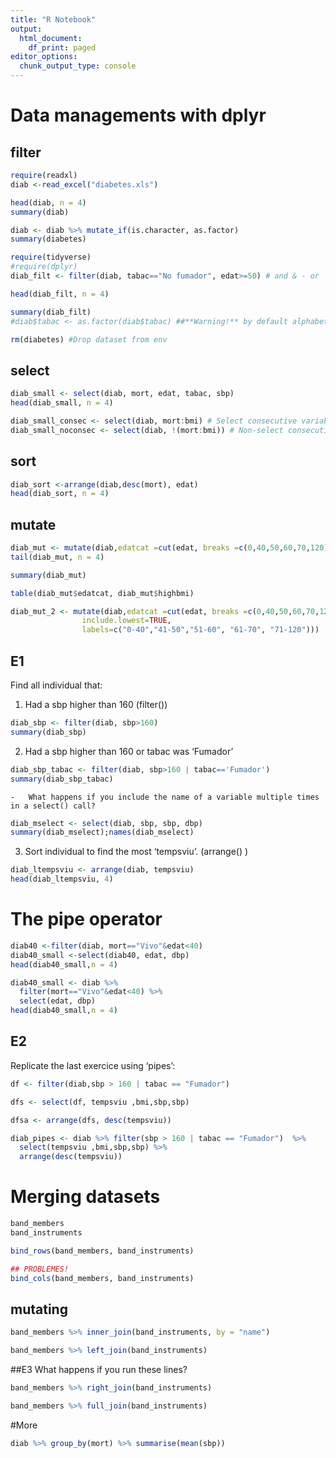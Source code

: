 ---
title: "R Notebook"
output:
  html_document:
    df_print: paged
editor_options:
  chunk_output_type: console
---

# Data managements with dplyr

## filter

```{r}
require(readxl)
diab <-read_excel("diabetes.xls")

head(diab, n = 4)
summary(diab)

diab <- diab %>% mutate_if(is.character, as.factor)
summary(diabetes)

require(tidyverse)
#require(dplyr)
diab_filt <- filter(diab, tabac=="No fumador", edat>=50) # and & - or |

head(diab_filt, n = 4)

summary(diab_filt)
#diab$tabac <- as.factor(diab$tabac) ##**Warning!** by default alphabetic order is used when creating factor levels.

rm(diabetes) #Drop dataset from env
```

## select

```{r}
diab_small <- select(diab, mort, edat, tabac, sbp)
head(diab_small, n = 4)

diab_small_consec <- select(diab, mort:bmi) # Select consecutive variables
diab_small_noconsec <- select(diab, !(mort:bmi)) # Non-select consecutive variables

```

## sort

```{r}
diab_sort <-arrange(diab,desc(mort), edat)
head(diab_sort, n = 4)
```

## mutate

```{r}
diab_mut <- mutate(diab,edatcat =cut(edat, breaks =c(0,40,50,60,70,120)),highbmi = bmi> mean(bmi))
tail(diab_mut, n = 4)

summary(diab_mut)

table(diab_mut$edatcat, diab_mut$highbmi)

diab_mut_2 <- mutate(diab,edatcat =cut(edat, breaks =c(0,40,50,60,70,120),
                include.lowest=TRUE,
                labels=c("0-40","41-50","51-60", "61-70", "71-120")))
```

## E1

Find all individual that:

1.  Had a sbp higher than 160 (filter())

```{r}
diab_sbp <- filter(diab, sbp>160)
summary(diab_sbp)
```

2.  Had a sbp higher than 160 or tabac was 'Fumador'

```{r}
diab_sbp_tabac <- filter(diab, sbp>160 | tabac=='Fumador')
summary(diab_sbp_tabac)
```

    -   What happens if you include the name of a variable multiple times in a select() call?

```{r}
diab_mselect <- select(diab, sbp, sbp, dbp)
summary(diab_mselect);names(diab_mselect)
```

3.  Sort individual to find the most 'tempsviu'. (arrange() )

```{r}
diab_ltempsviu <- arrange(diab, tempsviu)
head(diab_ltempsviu, 4)
```


# The pipe operator

```{r}
diab40 <-filter(diab, mort=="Vivo"&edat<40)
diab40_small <-select(diab40, edat, dbp)
head(diab40_small,n = 4)
```

```{r}
diab40_small <- diab %>%
  filter(mort=="Vivo"&edat<40) %>%
  select(edat, dbp)
head(diab40_small,n = 4)
```

## E2

Replicate the last exercice using 'pipes':
```{r}
df <- filter(diab,sbp > 160 | tabac == "Fumador")

dfs <- select(df, tempsviu ,bmi,sbp,sbp)

dfsa <- arrange(dfs, desc(tempsviu))
```

```{r}
diab_pipes <- diab %>% filter(sbp > 160 | tabac == "Fumador")  %>%
  select(tempsviu ,bmi,sbp,sbp) %>% 
  arrange(desc(tempsviu))
```



# Merging datasets

```{r}
band_members
band_instruments
```

```{r}
bind_rows(band_members, band_instruments)

## PROBLEMES!
bind_cols(band_members, band_instruments)
```

## mutating

```{r}
band_members %>% inner_join(band_instruments, by = "name")
```

```{r}
band_members %>% left_join(band_instruments)
```

##E3
What happens if you run these lines?
```{r}
band_members %>% right_join(band_instruments)

band_members %>% full_join(band_instruments)
```



#More
```{r}
diab %>% group_by(mort) %>% summarise(mean(sbp))
```

